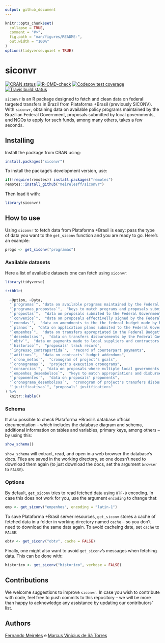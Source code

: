 ```yaml
---
output: github_document
---
```


<!-- README.md is generated from README.Rmd. Please edit that file -->

```r
knitr::opts_chunk$set(
  collapse = TRUE,
  comment = "#>",
  fig.path = "man/figures/README-",
  out.width = "100%"
)
options(tidyverse.quiet = TRUE)
```

# siconvr

<!-- badges: start -->
  [![CRAN status](https://www.r-pkg.org/badges/version/siconvr)](https://CRAN.R-project.org/package=siconvr)
  [![R-CMD-check](https://github.com/meirelesff/siconvr/workflows/R-CMD-check/badge.svg)](https://github.com/meirelesff/siconvr/actions)
[![Codecov test coverage](https://codecov.io/gh/meirelesff/siconvr/branch/main/graph/badge.svg)](https://codecov.io/gh/meirelesff/siconvr?branch=main)
[![Travis build status](https://travis-ci.com/meirelesff/siconvr.svg?branch=main)](https://travis-ci.com/meirelesff/siconvr)
<!-- badges: end -->


`siconvr` is an R package designed to fetch and clean data on federal targeted transfers in Brazil from Plataforma +Brasil (previously SICONV). With `siconvr`, obtaining data on available policy programs maintained by the Brazilian Federal Government, proposals submitted by local governments, and NGOs to apply for such funds, among many others, takes a few seconds. 


## Installing

Install the package from CRAN using:

```r
install.packages("siconvr")
```


To install the package's development version, use:

```r
if(!require(remotes)) install.packages("remotes")
remotes::install_github("meirelesff/siconvr")
```


Then load it with:

```r
library(siconvr)
```


## How to use

Using `siconvr` to fetch data from Plataforma +Brasil is easy: pass the type of data you want to the `get_siconv` function and you are ready to go. Here's an example:


```r
progs <- get_siconv("programas")
```

### Available datasets

Here a list of available datasets one can fetch using `siconvr`:

```r
library(tidyverse)

tribble(
  
  ~Option, ~Data,
  "`programas`", "data on available programs maintained by the Federal Government",
  "`programas_propostas`",  "keys to match programs and proposals submited to the Federal Government",
  "`propostas`",  "data on proposals submited to the Federal Government",
  "`convenios`",  "data on proposals effectivelly signed by the Federal Governments",
  "`emendas`",  "data on amendments to the the federal budget made by Brazilian Federal Deputies and Senators to fund federal transfers",
  "`planos`",  "data on application plans submited to the Federal Government",
  "`empenhos`",  "data on transfers appropriated in the Federal Budget",
  "`desembolsos`",  "data on transfers disbursements by the Federal Government",
  "`obtv`",  "data on payments made to local suppliers and contractors hired to execute funded projects",
  "`historico`",  "proposals' track record",
  "`ingresso_contrapartida`",  "record of counterpart payments",
  "`aditivos`",  "data on contracts' budget addendums",
  "`crono_metas`",  "cronogram of project's goals",
  "`cronogramas`",  "project's execution cronograms",
  "`consorcios`",  "data on proposals where multiple local governments or private entities cooperate to request federal resources",
  "`empenhos_desembolsos`",  "keys to match appropriations and disbursements by Federal Government",
  "`proponentes`",  "data on proposals' proponents",
  "`cronograma_desembolsos`",  "cronogram of project's transfers disbursements",
  "`justificativas`", "proposals' justifications"
) %>%
  knitr::kable()
```


### Schema

It also possible to check Plataforma +Brasil's database official documentation -- which includes the database diagram and schema, additional information on tables and variables, primary keys, among others -- by using this:

```r
show_schema()
```


`show_schema` will extract, read, and open in a web browser the database's docs. Files are saved in the working directory, so one doesn't need to download them again (to just download the docs, set the argument `browser` to `FALSE`).



### Options

By default, `get_siconv` tries to read fetched data using `UTF-8` encoding. In case this does not work for you, use the argument `encoding` to change that:

```r
emp <- get_siconv("empenhos", encoding = "latin-1")
```


To save Plataforma +Brasil server resources, `get_siconv` stores a cache of fetched data in a folder in working directory named `cache` -- so you don't need to download the same data again. To avoid cacheing date, set `cache` to `FALSE`:

```r
obtv <- get_siconv("obtv", cache = FALSE)
```

Finally, one might also want to avoid `get_siconv`'s messages when fetching data. This can be done with:

```r
historico <- get_siconv("historico", verbose = FALSE)
```



## Contributions

We welcome suggestions to improve `siconvr`. In case you wish to contribute with code, feel free to push commits to this repository -- we will be more than happy to acknowledge any assistance by updating our contributors' list.


## Authors


[Fernando Meireles](https://fmeireles.com/) e [Marcus Vinícius de Sá Torres](https://marcustorresz.github.io/)


